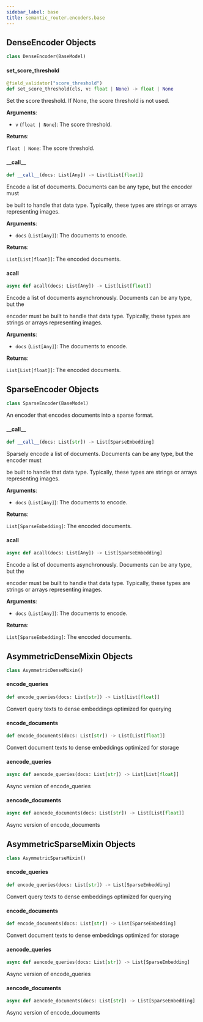 ```yaml
---
sidebar_label: base
title: semantic_router.encoders.base
---
```


## DenseEncoder Objects

```python
class DenseEncoder(BaseModel)
```

#### set\_score\_threshold

```python
@field_validator("score_threshold")
def set_score_threshold(cls, v: float | None) -> float | None
```

Set the score threshold. If None, the score threshold is not used.

**Arguments**:

- `v` (`float | None`): The score threshold.

**Returns**:

`float | None`: The score threshold.

#### \_\_call\_\_

```python
def __call__(docs: List[Any]) -> List[List[float]]
```

Encode a list of documents. Documents can be any type, but the encoder must

be built to handle that data type. Typically, these types are strings or
arrays representing images.

**Arguments**:

- `docs` (`List[Any]`): The documents to encode.

**Returns**:

`List[List[float]]`: The encoded documents.

#### acall

```python
async def acall(docs: List[Any]) -> List[List[float]]
```

Encode a list of documents asynchronously. Documents can be any type, but the

encoder must be built to handle that data type. Typically, these types are
strings or arrays representing images.

**Arguments**:

- `docs` (`List[Any]`): The documents to encode.

**Returns**:

`List[List[float]]`: The encoded documents.

## SparseEncoder Objects

```python
class SparseEncoder(BaseModel)
```

An encoder that encodes documents into a sparse format.

#### \_\_call\_\_

```python
def __call__(docs: List[str]) -> List[SparseEmbedding]
```

Sparsely encode a list of documents. Documents can be any type, but the encoder must

be built to handle that data type. Typically, these types are strings or
arrays representing images.

**Arguments**:

- `docs` (`List[Any]`): The documents to encode.

**Returns**:

`List[SparseEmbedding]`: The encoded documents.

#### acall

```python
async def acall(docs: List[Any]) -> List[SparseEmbedding]
```

Encode a list of documents asynchronously. Documents can be any type, but the

encoder must be built to handle that data type. Typically, these types are
strings or arrays representing images.

**Arguments**:

- `docs` (`List[Any]`): The documents to encode.

**Returns**:

`List[SparseEmbedding]`: The encoded documents.

## AsymmetricDenseMixin Objects

```python
class AsymmetricDenseMixin()
```

#### encode\_queries

```python
def encode_queries(docs: List[str]) -> List[List[float]]
```

Convert query texts to dense embeddings optimized for querying

#### encode\_documents

```python
def encode_documents(docs: List[str]) -> List[List[float]]
```

Convert document texts to dense embeddings optimized for storage

#### aencode\_queries

```python
async def aencode_queries(docs: List[str]) -> List[List[float]]
```

Async version of encode_queries

#### aencode\_documents

```python
async def aencode_documents(docs: List[str]) -> List[List[float]]
```

Async version of encode_documents

## AsymmetricSparseMixin Objects

```python
class AsymmetricSparseMixin()
```

#### encode\_queries

```python
def encode_queries(docs: List[str]) -> List[SparseEmbedding]
```

Convert query texts to dense embeddings optimized for querying

#### encode\_documents

```python
def encode_documents(docs: List[str]) -> List[SparseEmbedding]
```

Convert document texts to dense embeddings optimized for storage

#### aencode\_queries

```python
async def aencode_queries(docs: List[str]) -> List[SparseEmbedding]
```

Async version of encode_queries

#### aencode\_documents

```python
async def aencode_documents(docs: List[str]) -> List[SparseEmbedding]
```

Async version of encode_documents

